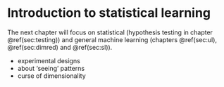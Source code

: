 # Introduction to statistical learning {#sec:mlintro}

The next chapter will focus on statistical (hypothesis testing in
chapter \@ref(sec:testing)) and general machine learning (chapters
\@ref(sec:ul), \@ref(sec:dimred) and \@ref(sec:sl)).

- experimental designs
- about 'seeing' patterns
- curse of dimensionality